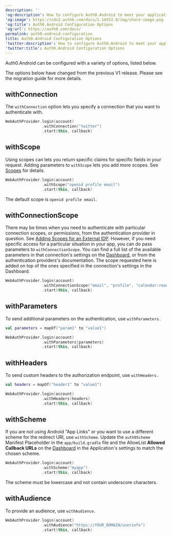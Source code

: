 ---
description: ''
'og:description': How to configure Auth0.Android to meet your application's needs
'og:image': https://cdn2.auth0.com/docs/1.14553.0/img/share-image.png
'og:title': Auth0.Android Configuration Options
'og:url': https://auth0.com/docs/
permalink: auth0-android-configuration
title: Auth0.Android Configuration Options
'twitter:description': How to configure Auth0.Android to meet your application's needs
'twitter:title': Auth0.Android Configuration Options
---
Auth0.Android can be configured with a variety of options, listed below.

<Callout icon="file-lines" color="#0EA5E9" iconType="regular">

The options below have changed from the previous V1 release. Please see the migration guide for more details.

</Callout>

## withConnection

The `withConnection` option lets you specify a connection that you want to authenticate with.

```kotlin lines
WebAuthProvider.login(account)
                .withConnection("twitter")
                .start(this, callback)
```

## withScope

Using scopes can lets you return specific claims for specific fields in your request. Adding parameters to `withScope` lets you add more scopes. See [Scopes](/docs/get-started/apis/scopes) for details.

```kotlin lines
WebAuthProvider.login(account)
                .withScope("openid profile email")
                .start(this, callback)
```

The default scope is `openid profile email`.

## withConnectionScope

There may be times when you need to authenticate with particular connection scopes, or permissions, from the authentication provider in question. See [Adding Scopes for an External IDP](/docs/authenticate/identity-providers/adding-scopes-for-an-external-idp). However, if you need specific access for a particular situation in your app, you can do pass parameters to `withConnectionScope`. You can find a full list of the available parameters in that connection's settings on the [Dashboard](https://manage.auth0.com/#), or from the authentication providers's documentation. The scope requested here is added on top of the ones specified in the connection's settings in the Dashboard.

```kotlin lines
WebAuthProvider.login(account)
                .withConnectionScope("email", "profile", "calendar:read")
                .start(this, callback)
```

## withParameters

To send additional parameters on the authentication, use `withParameters.`

```kotlin lines
val parameters = mapOf("param1" to "value1")

WebAuthProvider.login(account)
                .withParameters(parameters)
                .start(this, callback)
```

## withHeaders

To send custom headers to the authorization endpoint, use `withHeaders.`

```kotlin lines
val headers = mapOf("header1" to "value1")

WebAuthProvider.login(account)
                .withHeaders(headers)
                .start(this, callback)
```

## withScheme

If you are not using Android "App Links" or you want to use a different scheme for the redirect URI, use `withScheme`. Update the `auth0Scheme` Manifest Placeholder in the `app/build.gradle` file and the AllowList **Allowed Callback URLs** on the [Dashboard](https://manage.auth0.com/#) in the Application's settings to match the chosen scheme.

```kotlin lines
WebAuthProvider.login(account)
                .withScheme("myapp")
                .start(this, callback)
```

<Warning>

The scheme must be lowercase and not contain underscore characters.

</Warning>

## withAudience

To provide an <Tooltip tip="Audience: Unique identifier of the audience for an issued token. Named aud in a token, its value contains the ID of either an application (Client ID) for an ID Token or an API (API Identifier) for an Access Token." cta="View Glossary" href="/docs/glossary?term=audience">audience</Tooltip>, use `withAudience`.

```kotlin lines
WebAuthProvider.login(account)
                .withAudience("https://YOUR_DOMAIN/userinfo")
                .start(this, callback)
```